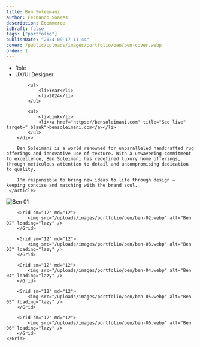 ```yaml
---
title: Ben Soleimani
author: Fernando Soares
description: Ecommerce
isDraft: false
tags: ["portfolio"]
publishDate: "2024-09-17 11:44"
cover: /public/uploads/images/portfolio/ben/ben-cover.webp
order: 1
---
```


<section class="wrap">
    <article class="content-article">
        <div class="work-data">
            <ul>
                <li>Role</li>
                <li>UX/UI Designer</li>
            </ul>

            <ul>
                <li>Year</li>
                <li>2024</li>
            </ul>

            <ul>
                <li>Link</li>
                <li><a href="https://bensoleimani.com" title="See live" target="_blank">bensoleimani.com</a></li>
            </ul>
        </div>

        Ben Soleimani is a world renowned for unparalleled handcrafted rug offerings and innovative use of texture. With a unwavering commitment to excellence, Ben Soleimani has redefined luxury home offerings, through meticulous attention to detail and uncompromising dedication to quality.
        
        I'm responsible to bring new ideas to life through design — keeping concise and matching with the brand soul.
     </article>
</section>

<section class="wrap-wide">
    <Grid isContainer>
        <Grid sm="12" md="12">
            <img src="/uploads/images/portfolio/ben/ben-01.webp" alt="Ben 01" loading="lazy" />
        </Grid>

        <Grid sm="12" md="12">
            <img src="/uploads/images/portfolio/ben/ben-02.webp" alt="Ben 02" loading="lazy" />
        </Grid>

        <Grid sm="12" md="12">
            <img src="/uploads/images/portfolio/ben/ben-03.webp" alt="Ben 03" loading="lazy" />
        </Grid>

        <Grid sm="12" md="12">
            <img src="/uploads/images/portfolio/ben/ben-04.webp" alt="Ben 04" loading="lazy" />
        </Grid>

        <Grid sm="12" md="12">
            <img src="/uploads/images/portfolio/ben/ben-05.webp" alt="Ben 05" loading="lazy" />
        </Grid>

        <Grid sm="12" md="12">
            <img src="/uploads/images/portfolio/ben/ben-06.webp" alt="Ben 06" loading="lazy" />
        </Grid>
    </Grid>
</section>